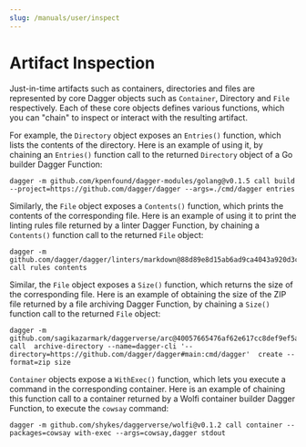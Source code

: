 ```yaml
---
slug: /manuals/user/inspect
---
```


# Artifact Inspection

Just-in-time artifacts such as containers, directories and files are represented by core Dagger objects such as `Container`, Directory and `File` respectively. Each of these core objects defines various functions, which you can "chain" to inspect or interact with the resulting artifact.

For example, the `Directory` object exposes an `Entries()` function, which lists the contents of the directory. Here is an example of using it, by chaining an `Entries()` function call to the returned `Directory` object of a Go builder Dagger Function:

```shell
dagger -m github.com/kpenfound/dagger-modules/golang@v0.1.5 call build --project=https://github.com/dagger/dagger --args=./cmd/dagger entries
```

Similarly, the `File` object exposes a `Contents()` function, which prints the contents of the corresponding file. Here is an example of using it to print the linting rules file returned by a linter Dagger Function, by chaining a `Contents()` function call to the returned `File` object:

```shell
dagger -m github.com/dagger/dagger/linters/markdown@88d89e8d15ab6ad9ca4043a920d3cd735a6405fd call rules contents
```

Similar, the `File` object exposes a `Size()` function, which returns the size of the corresponding file. Here is an example of obtaining the size of the ZIP file returned by a file archiving Dagger Function, by chaining a `Size()` function call to the returned `File` object:

```shell
dagger -m github.com/sagikazarmark/daggerverse/arc@40057665476af62e617cc8def9ef5a87735264a9 call  archive-directory --name=dagger-cli '--directory=https://github.com/dagger/dagger#main:cmd/dagger'  create --format=zip size
```

`Container` objects expose a `WithExec()` function, which lets you execute a command in the corresponding container. Here is an example of chaining this function call to a container returned by a Wolfi container builder Dagger Function, to execute the `cowsay` command:

```shell
dagger -m github.com/shykes/daggerverse/wolfi@v0.1.2 call container --packages=cowsay with-exec --args=cowsay,dagger stdout
```
